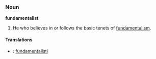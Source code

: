 ===Noun===
'''fundamentalist'''
#He who believes in or follows the basic tenets of [[fundamentalism]].

====Translations====
*{{fi}}: [[fundamentalisti]]